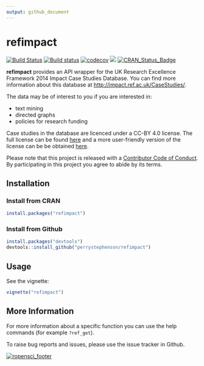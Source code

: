 ```yaml
---
output: github_document
---
```


<!-- README.md is generated from README.Rmd. Please edit that file -->

# refimpact

[![Build Status](https://travis-ci.org/ropensci/refimpact.svg?branch=master)](https://travis-ci.org/ropensci/refimpact)
[![Build status](https://ci.appveyor.com/api/projects/status/jxj1yela4a6ym6wb/branch/master?svg=true)](https://ci.appveyor.com/project/perrystephenson/refimpact/branch/master)
[![codecov](https://codecov.io/gh/ropensci/refimpact/branch/master/graph/badge.svg)](https://codecov.io/gh/ropensci/refimpact)
[![](https://badges.ropensci.org/78_status.svg)](https://github.com/ropensci/onboarding/issues/78)
[![CRAN_Status_Badge](http://www.r-pkg.org/badges/version/refimpact)](https://CRAN.R-project.org/package=refimpact)



**refimpact** provides an API wrapper for the UK Research Excellence Framework
2014 Impact Case Studies Database. You can find more information about this
database at
[http://impact.ref.ac.uk/CaseStudies/](http://impact.ref.ac.uk/CaseStudies/).

The data may be of interest to you if you are interested in:

- text mining
- directed graphs
- policies for research funding

Case studies in the database are licenced under a CC-BY 4.0 license. The full
license can be found 
[here](https://creativecommons.org/licenses/by/4.0/legalcode) and a more 
user-friendly version of the license can be be obtained 
[here](https://creativecommons.org/licenses/by/4.0/).

Please note that this project is released with a 
[Contributor Code of Conduct](CONDUCT.md). By participating in this project you 
agree to abide by its terms.

## Installation

### Install from CRAN

```r
install.packages("refimpact")
```

### Install from Github

```r
install.packages("devtools")
devtools::install_github("perrystephenson/refimpact")
```

## Usage

See the vignette:

```r
vignette("refimpact")
```

## More Information

For more information about a specific function you can use the help commands 
(for example `?ref_get`). 

To raise bug reports and issues, please use the issue tracker in Github.

[![ropensci_footer](https://ropensci.org/public_images/ropensci_footer.png)](https://ropensci.org)

